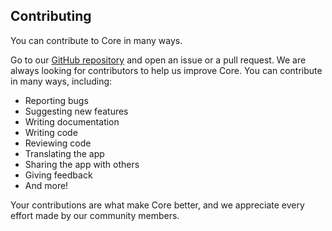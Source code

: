 ## Contributing

You can contribute to Core in many ways.

Go to our [GitHub repository](https://github.com/redplanethq/core) and open an issue or a pull request. We are always looking for contributors to help us improve Core. You can contribute in many ways, including:

- Reporting bugs
- Suggesting new features
- Writing documentation
- Writing code
- Reviewing code
- Translating the app
- Sharing the app with others
- Giving feedback
- And more!

Your contributions are what make Core better, and we appreciate every effort made by our community members.
